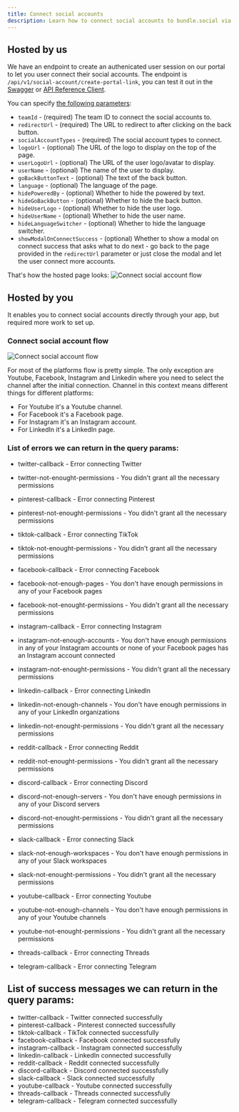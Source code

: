 ```yaml
---
title: Connect social accounts
description: Learn how to connect social accounts to bundle.social via API.
---
```


## Hosted by us

We have an endpoint to create an authenicated user session on our portal to let you user connect their social accounts.
The endpoint is `/api/v1/social-account/create-portal-link`, you can test it out in the 
[Swagger](https://api.bundle.social/swagger#/socialAccount/socialAccount.createPortalLink) or [API Reference Client](/api-reference/client/socialaccount/create-portal-link).

You can specify [the following parameters](/api-reference/client/socialaccount/create-portal-link): 
- `teamId` - (required) The team ID to connect the social accounts to.
- `redirectUrl` - (required) The URL to redirect to after clicking on the back button.
- `socialAccountTypes` - (required) The social account types to connect.
- `logoUrl` - (optional) The URL of the logo to display on the top of the page.
- `userLogoUrl` - (optional) The URL of the user logo/avatar to display.
- `userName` - (optional) The name of the user to display.
- `goBackButtonText` - (optional) The text of the back button.
- `language` - (optional) The language of the page.
- `hidePoweredBy` - (optional) Whether to hide the powered by text.
- `hideGoBackButton` - (optional) Whether to hide the back button.
- `hideUserLogo` - (optional) Whether to hide the user logo.
- `hideUserName` - (optional) Whether to hide the user name.
- `hideLanguageSwitcher` - (optional) Whether to hide the language switcher.
- `showModalOnConnectSuccess` - (optional) Whether to show a modal on connect success that asks what to do next - go back to the page provided in the `redirectUrl` parameter or just close the modal and let the user connect more accounts.

That's how the hosted page looks:
![Connect social account flow](/images/api-reference/connect-social-account/connect-social-account-hosted.png)

## Hosted by you

It enables you to connect social accounts directly through your app, but required more work to set up.

### Connect social account flow
![Connect social account flow](/images/api-reference/connect-social-account/connect-social-account.png)

For most of the platforms flow is pretty simple.
The only exception are Youtube, Facebook, Instagram and Linkedin where you need to select the channel after the initial connection. Channel in this context means different things for different platforms:

- For Youtube it's a Youtube channel.
- For Facebook it's a Facebook page.
- For Instagram it's an Instagram account.
- For LinkedIn it's a LinkedIn page.

### List of errors we can return in the query params:
- twitter-callback - Error connecting Twitter
- twitter-not-enought-permissions - You didn't grant all the necessary permissions

- pinterest-callback - Error connecting Pinterest
- pinterest-not-enought-permissions - You didn't grant all the necessary permissions

- tiktok-callback - Error connecting TikTok
- tiktok-not-enought-permissions - You didn't grant all the necessary permissions

- facebook-callback - Error connecting Facebook
- facebook-not-enough-pages - You don't have enough permissions in any of your Facebook pages
- facebook-not-enought-permissions - You didn't grant all the necessary permissions

- instagram-callback - Error connecting Instagram
- instagram-not-enough-accounts - You don't have enough permissions in any of your Instagram accounts or none of your Facebook pages has an Instagram account connected
- instagram-not-enought-permissions - You didn't grant all the necessary permissions

- linkedin-callback - Error connecting LinkedIn
- linkedin-not-enough-channels - You don't have enough permissions in any of your LinkedIn organizations
- linkedin-not-enought-permissions - You didn't grant all the necessary permissions

- reddit-callback - Error connecting Reddit
- reddit-not-enought-permissions - You didn't grant all the necessary permissions

- discord-callback - Error connecting Discord
- discord-not-enough-servers - You don't have enough permissions in any of your Discord servers
- discord-not-enought-permissions - You didn't grant all the necessary permissions

- slack-callback - Error connecting Slack
- slack-not-enough-workspaces - You don't have enough permissions in any of your Slack workspaces
- slack-not-enought-permissions - You didn't grant all the necessary permissions

- youtube-callback - Error connecting Youtube
- youtube-not-enough-channels - You don't have enough permissions in any of your Youtube channels
- youtube-not-enought-permissions - You didn't grant all the necessary permissions

- threads-callback - Error connecting Threads
- telegram-callback - Error connecting Telegram


## List of success messages we can return in the query params:
- twitter-callback - Twitter connected successfully
- pinterest-callback - Pinterest connected successfully
- tiktok-callback - TikTok connected successfully
- facebook-callback - Facebook connected successfully
- instagram-callback - Instagram connected successfully
- linkedin-callback - LinkedIn connected successfully
- reddit-callback - Reddit connected successfully
- discord-callback - Discord connected successfully
- slack-callback - Slack connected successfully
- youtube-callback - Youtube connected successfully
- threads-callback - Threads connected successfully
- telegram-callback - Telegram connected successfully